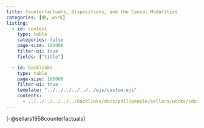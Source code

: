```yaml
---
title: Counterfactuals, Dispositions, and the Causal Modalities
categories: [🟣, work]
listing:
  - id: content
    type: table 
    categories: false
    page-size: 100000
    filter-ui: true
    fields: ["title"]

  - id: backlinks
    type: table
    page-size: 100000
    filter-ui: true
    template: "../../../../../../ejs/custom.ejs"
    contents:
      - ../../../../../../backlinks/docs/phil/people/sellars/works/cdcm/index.yml
---
```


[-@sellars1958counterfactuals]
